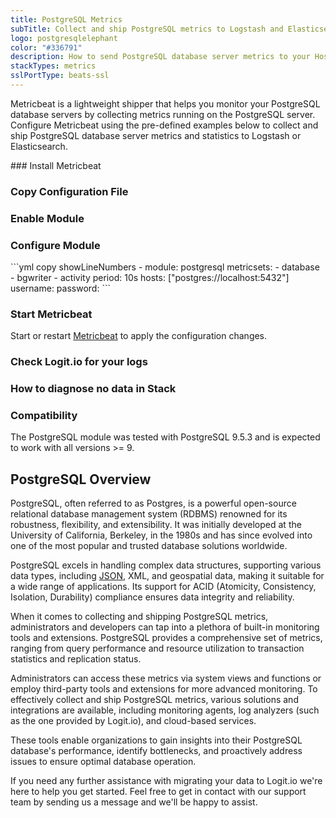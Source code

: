 ```yaml
---
title: PostgreSQL Metrics
subTitle: Collect and ship PostgreSQL metrics to Logstash and Elasticsearch
logo: postgresqlelephant
color: "#336791"
description: How to send PostgreSQL database server metrics to your Hosted ELK Logstash instance. Configure Metricbeat to send PostgreSQL server metrics to Logstash.
stackTypes: metrics
sslPortType: beats-ssl
---
```


Metricbeat is a lightweight shipper that helps you monitor 
your PostgreSQL database servers by collecting metrics running 
on the PostgreSQL server. Configure Metricbeat using the 
pre-defined examples below to collect and ship PostgreSQL database 
server metrics and statistics to Logstash or Elasticsearch.

<Steps>
  ### Install Metricbeat

  <InstallBeat beatname="metricbeat" />

  ### Copy Configuration File

  <MetricbeatOutput />

  ### Enable Module

  <EnableMetricbeatModule module="PostgreSQL" />

  ### Configure Module

  <ConfigureMetricbeatModule module="PostgreSQL">
    ```yml copy showLineNumbers
    - module: postgresql
      metricsets:
        - database
        - bgwriter
        - activity
      period: 10s
      hosts: ["postgres://localhost:5432"]
      username:
      password:
    ```
  </ConfigureMetricbeatModule>

  ### Start Metricbeat

  Start or restart [Metricbeat](https://www.elastic.co/guide/en/beats/metricbeat/master/metricbeat-starting.html) 
  to apply the configuration changes.

  ### Check Logit.io for your logs

  <LaunchStack utmMedium="logs" utmCampaign="postgresql_metricbeat" source="metrics_postgresql" />

  ### How to diagnose no data in Stack

  <DiagnoseNoData />

  ### Compatibility

  The PostgreSQL module was tested with PostgreSQL 9.5.3 and is expected to work with all versions >= 9.
</Steps>

## PostgreSQL Overview

PostgreSQL, often referred to as Postgres, is a powerful open-source relational database management 
system (RDBMS) renowned for its robustness, flexibility, and extensibility. It was initially 
developed at the University of California, Berkeley, in the 1980s and has since evolved into one 
of the most popular and trusted database solutions worldwide. 
      
PostgreSQL excels in handling complex data structures, supporting various data types, 
including [JSON](/integrations/log-management/data-types/json), XML, and geospatial data, 
making it suitable for a wide range of applications. Its support for ACID (Atomicity, Consistency, 
Isolation, Durability) compliance ensures data integrity and reliability. 
      
When it comes to collecting and shipping PostgreSQL metrics, administrators 
and developers can tap into a plethora of built-in monitoring tools and 
extensions. PostgreSQL provides a comprehensive set of metrics, ranging from 
query performance and resource utilization to transaction statistics and replication status. 
      
Administrators can access these metrics via system views and functions or employ 
third-party tools and extensions for more advanced monitoring. To effectively 
collect and ship PostgreSQL metrics, various solutions and integrations are available, 
including monitoring agents, log analyzers (such as the one provided by Logit.io), 
and cloud-based services. 
      
These tools enable organizations to gain insights into their PostgreSQL database's 
performance, identify bottlenecks, and proactively address issues to ensure optimal database operation.
      
If you need any further assistance with migrating your data to Logit.io we're here 
to help you get started. Feel free to get in contact with our support team by 
sending us a message <IntercomButton text="via live chat" /> and we'll be happy to assist.